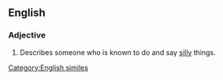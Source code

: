 ==English==

===Adjective===
{{en-adj|-|pos=[[daft]] as a [[brush]]}}

# Describes someone who is known to do and say [[silly]] things.


[[Category:English similes]]